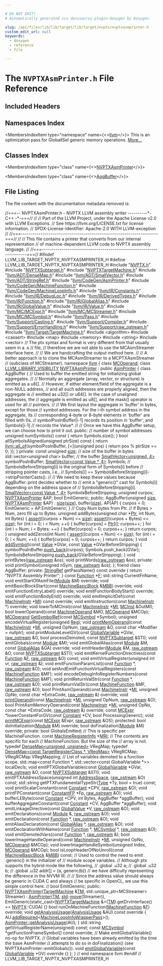 ```yaml
---

# DO NOT EDIT!
# Automatically generated via docusaurus-plugin-doxygen by Doxygen.

slug: /api/files/lib/lib/target/lib/target/nvptx/nvptxasmprinter-h
custom_edit_url: null
keywords:
  - doxygen
  - reference
  - file

---
```





# The `NVPTXAsmPrinter.h` File Reference

<DoxygenPage pluginConfig={pluginConfig}>



## Included Headers

<IncludesList>
<IncludesListItem
  filePath="NVPTX.h"
  permalink="/docs/api/files/lib/lib/target/lib/target/nvptx/nvptx-h"
  isLocal="true" />
<IncludesListItem
  filePath="NVPTXSubtarget.h"
  permalink="/docs/api/files/lib/lib/target/lib/target/nvptx/nvptxsubtarget-h"
  isLocal="true" />
<IncludesListItem
  filePath="NVPTXTargetMachine.h"
  permalink="/docs/api/files/lib/lib/target/lib/target/nvptx/nvptxtargetmachine-h"
  isLocal="true" />
<IncludesListItem
  filePath="llvm/ADT/DenseMap.h"
  permalink="/docs/api/files/include/include/llvm/include/llvm/adt/densemap-h"
  isLocal="true" />
<IncludesListItem
  filePath="llvm/ADT/SmallVector.h"
  permalink="/docs/api/files/include/include/llvm/include/llvm/adt/smallvector-h"
  isLocal="true" />
<IncludesListItem
  filePath="llvm/ADT/StringRef.h"
  permalink="/docs/api/files/include/include/llvm/include/llvm/adt/stringref-h"
  isLocal="true" />
<IncludesListItem
  filePath="llvm/CodeGen/AsmPrinter.h"
  permalink="/docs/api/files/include/include/llvm/include/llvm/codegen/asmprinter-h"
  isLocal="true" />
<IncludesListItem
  filePath="llvm/CodeGen/MachineFunction.h"
  permalink="/docs/api/files/include/include/llvm/include/llvm/codegen/machinefunction-h"
  isLocal="true" />
<IncludesListItem
  filePath="llvm/CodeGen/MachineLoopInfo.h"
  permalink="/docs/api/files/include/include/llvm/include/llvm/codegen/machineloopinfo-h"
  isLocal="true" />
<IncludesListItem
  filePath="llvm/IR/Constants.h"
  permalink="/docs/api/files/include/include/llvm/include/llvm/ir/constants-h"
  isLocal="true" />
<IncludesListItem
  filePath="llvm/IR/DebugLoc.h"
  permalink="/docs/api/files/include/include/llvm/include/llvm/ir/debugloc-h"
  isLocal="true" />
<IncludesListItem
  filePath="llvm/IR/DerivedTypes.h"
  permalink="/docs/api/files/include/include/llvm/include/llvm/ir/derivedtypes-h"
  isLocal="true" />
<IncludesListItem
  filePath="llvm/IR/Function.h"
  permalink="/docs/api/files/include/include/llvm/include/llvm/ir/function-h"
  isLocal="true" />
<IncludesListItem
  filePath="llvm/IR/GlobalAlias.h"
  permalink="/docs/api/files/include/include/llvm/include/llvm/ir/globalalias-h"
  isLocal="true" />
<IncludesListItem
  filePath="llvm/IR/GlobalValue.h"
  permalink="/docs/api/files/include/include/llvm/include/llvm/ir/globalvalue-h"
  isLocal="true" />
<IncludesListItem
  filePath="llvm/IR/Value.h"
  permalink="/docs/api/files/include/include/llvm/include/llvm/ir/value-h"
  isLocal="true" />
<IncludesListItem
  filePath="llvm/MC/MCExpr.h"
  permalink="/docs/api/files/include/include/llvm/include/llvm/mc/mcexpr-h"
  isLocal="true" />
<IncludesListItem
  filePath="llvm/MC/MCStreamer.h"
  permalink="/docs/api/files/include/include/llvm/include/llvm/mc/mcstreamer-h"
  isLocal="true" />
<IncludesListItem
  filePath="llvm/MC/MCSymbol.h"
  permalink="/docs/api/files/include/include/llvm/include/llvm/mc/mcsymbol-h"
  isLocal="true" />
<IncludesListItem
  filePath="llvm/Pass.h"
  permalink="/docs/api/files/include/include/llvm/pass-h"
  isLocal="true" />
<IncludesListItem
  filePath="llvm/Support/Casting.h"
  permalink="/docs/api/files/include/include/llvm/include/llvm/support/casting-h"
  isLocal="true" />
<IncludesListItem
  filePath="llvm/Support/Compiler.h"
  permalink="/docs/api/files/include/include/llvm/include/llvm/support/compiler-h"
  isLocal="true" />
<IncludesListItem
  filePath="llvm/Support/ErrorHandling.h"
  permalink="/docs/api/files/include/include/llvm/include/llvm/support/errorhandling-h"
  isLocal="true" />
<IncludesListItem
  filePath="llvm/Support/raw_ostream.h"
  permalink="/docs/api/files/include/include/llvm/include/llvm/support/raw-ostream-h"
  isLocal="true" />
<IncludesListItem
  filePath="llvm/Target/TargetMachine.h"
  permalink="/docs/api/files/include/include/llvm/include/llvm/target/targetmachine-h"
  isLocal="true" />
<IncludesListItem
  filePath="algorithm"
  permalink=""
  isLocal="false" />
<IncludesListItem
  filePath="cassert"
  permalink=""
  isLocal="false" />
<IncludesListItem
  filePath="map"
  permalink=""
  isLocal="false" />
<IncludesListItem
  filePath="memory"
  permalink=""
  isLocal="false" />
<IncludesListItem
  filePath="string"
  permalink=""
  isLocal="false" />
<IncludesListItem
  filePath="vector"
  permalink=""
  isLocal="false" />
</IncludesList>

## Namespaces Index

<MembersIndex>

<MembersIndexItem
  type="namespace"
  name={<><a href="/docs/api/namespaces/llvm">llvm</a></>}>
This is an optimization pass for GlobalISel generic memory operations. <a href="/docs/api/namespaces/llvm/#details">More...</a>
</MembersIndexItem>

</MembersIndex>

## Classes Index

<MembersIndex>

<MembersIndexItem
  type="class"
  name={<><a href="/docs/api/classes/llvm/nvptxasmprinter">NVPTXAsmPrinter</a></>}>
</MembersIndexItem>

<MembersIndexItem
  type="class"
  name={<><a href="/docs/api/classes/llvm/nvptxasmprinter/aggbuffer">AggBuffer</a></>}>
</MembersIndexItem>

</MembersIndex>


## File Listing

The file content with the documentation metadata removed is:

<ProgramListing>

<Link id="l00001" /><CodeLine lineNumber="1"><Highlight kind="comment">//===-- NVPTXAsmPrinter.h - NVPTX LLVM assembly writer ----------&#42;- C++ -&#42;-===//</Highlight><Highlight kind="normal"></Highlight></CodeLine>
<Link id="l00002" /><CodeLine lineNumber="2"><Highlight kind="normal"></Highlight><Highlight kind="comment">//</Highlight><Highlight kind="normal"></Highlight></CodeLine>
<Link id="l00003" /><CodeLine lineNumber="3"><Highlight kind="normal"></Highlight><Highlight kind="comment">// Part of the LLVM Project, under the Apache License v2.0 with LLVM Exceptions.</Highlight><Highlight kind="normal"></Highlight></CodeLine>
<Link id="l00004" /><CodeLine lineNumber="4"><Highlight kind="normal"></Highlight><Highlight kind="comment">// See https://llvm.org/LICENSE.txt for license information.</Highlight><Highlight kind="normal"></Highlight></CodeLine>
<Link id="l00005" /><CodeLine lineNumber="5"><Highlight kind="normal"></Highlight><Highlight kind="comment">// SPDX-License-Identifier: Apache-2.0 WITH LLVM-exception</Highlight><Highlight kind="normal"></Highlight></CodeLine>
<Link id="l00006" /><CodeLine lineNumber="6"><Highlight kind="normal"></Highlight><Highlight kind="comment">//</Highlight><Highlight kind="normal"></Highlight></CodeLine>
<Link id="l00007" /><CodeLine lineNumber="7"><Highlight kind="normal"></Highlight><Highlight kind="comment">//===----------------------------------------------------------------------===//</Highlight><Highlight kind="normal"></Highlight></CodeLine>
<Link id="l00008" /><CodeLine lineNumber="8"><Highlight kind="normal"></Highlight><Highlight kind="comment">//</Highlight><Highlight kind="normal"></Highlight></CodeLine>
<Link id="l00009" /><CodeLine lineNumber="9"><Highlight kind="normal"></Highlight><Highlight kind="comment">// This file contains a printer that converts from our internal representation</Highlight><Highlight kind="normal"></Highlight></CodeLine>
<Link id="l00010" /><CodeLine lineNumber="10"><Highlight kind="normal"></Highlight><Highlight kind="comment">// of machine-dependent LLVM code to NVPTX assembly language.</Highlight><Highlight kind="normal"></Highlight></CodeLine>
<Link id="l00011" /><CodeLine lineNumber="11"><Highlight kind="normal"></Highlight><Highlight kind="comment">//</Highlight><Highlight kind="normal"></Highlight></CodeLine>
<Link id="l00012" /><CodeLine lineNumber="12"><Highlight kind="normal"></Highlight><Highlight kind="comment">//===----------------------------------------------------------------------===//</Highlight><Highlight kind="normal"></Highlight></CodeLine>
<Link id="l00013" /><CodeLine lineNumber="13"><Highlight kind="normal"></Highlight></CodeLine>
<Link id="l00014" /><CodeLine lineNumber="14"><Highlight kind="normal"></Highlight><Highlight kind="preprocessor">#ifndef LLVM&#95;LIB&#95;TARGET&#95;NVPTX&#95;NVPTXASMPRINTER&#95;H</Highlight><Highlight kind="normal"></Highlight></CodeLine>
<Link id="l00015" /><CodeLine lineNumber="15"><Highlight kind="normal"></Highlight><Highlight kind="preprocessor">#define LLVM&#95;LIB&#95;TARGET&#95;NVPTX&#95;NVPTXASMPRINTER&#95;H</Highlight><Highlight kind="normal"></Highlight></CodeLine>
<Link id="l00016" /><CodeLine lineNumber="16"><Highlight kind="normal"></Highlight></CodeLine>
<Link id="l00017" /><CodeLine lineNumber="17"><Highlight kind="normal"></Highlight><Highlight kind="preprocessor">#include &quot;<a href="/docs/api/files/lib/lib/target/lib/target/nvptx/nvptx-h">NVPTX.h</a>&quot;</Highlight><Highlight kind="normal"></Highlight></CodeLine>
<Link id="l00018" /><CodeLine lineNumber="18"><Highlight kind="normal"></Highlight><Highlight kind="preprocessor">#include &quot;<a href="/docs/api/files/lib/lib/target/lib/target/nvptx/nvptxsubtarget-h">NVPTXSubtarget.h</a>&quot;</Highlight><Highlight kind="normal"></Highlight></CodeLine>
<Link id="l00019" /><CodeLine lineNumber="19"><Highlight kind="normal"></Highlight><Highlight kind="preprocessor">#include &quot;<a href="/docs/api/files/lib/lib/target/lib/target/nvptx/nvptxtargetmachine-h">NVPTXTargetMachine.h</a>&quot;</Highlight><Highlight kind="normal"></Highlight></CodeLine>
<Link id="l00020" /><CodeLine lineNumber="20"><Highlight kind="normal"></Highlight><Highlight kind="preprocessor">#include &quot;<a href="/docs/api/files/include/include/llvm/include/llvm/adt/densemap-h">llvm/ADT/DenseMap.h</a>&quot;</Highlight><Highlight kind="normal"></Highlight></CodeLine>
<Link id="l00021" /><CodeLine lineNumber="21"><Highlight kind="normal"></Highlight><Highlight kind="preprocessor">#include &quot;<a href="/docs/api/files/include/include/llvm/include/llvm/adt/smallvector-h">llvm/ADT/SmallVector.h</a>&quot;</Highlight><Highlight kind="normal"></Highlight></CodeLine>
<Link id="l00022" /><CodeLine lineNumber="22"><Highlight kind="normal"></Highlight><Highlight kind="preprocessor">#include &quot;<a href="/docs/api/files/include/include/llvm/include/llvm/adt/stringref-h">llvm/ADT/StringRef.h</a>&quot;</Highlight><Highlight kind="normal"></Highlight></CodeLine>
<Link id="l00023" /><CodeLine lineNumber="23"><Highlight kind="normal"></Highlight><Highlight kind="preprocessor">#include &quot;<a href="/docs/api/files/include/include/llvm/include/llvm/codegen/asmprinter-h">llvm/CodeGen/AsmPrinter.h</a>&quot;</Highlight><Highlight kind="normal"></Highlight></CodeLine>
<Link id="l00024" /><CodeLine lineNumber="24"><Highlight kind="normal"></Highlight><Highlight kind="preprocessor">#include &quot;<a href="/docs/api/files/include/include/llvm/include/llvm/codegen/machinefunction-h">llvm/CodeGen/MachineFunction.h</a>&quot;</Highlight><Highlight kind="normal"></Highlight></CodeLine>
<Link id="l00025" /><CodeLine lineNumber="25"><Highlight kind="normal"></Highlight><Highlight kind="preprocessor">#include &quot;<a href="/docs/api/files/include/include/llvm/include/llvm/codegen/machineloopinfo-h">llvm/CodeGen/MachineLoopInfo.h</a>&quot;</Highlight><Highlight kind="normal"></Highlight></CodeLine>
<Link id="l00026" /><CodeLine lineNumber="26"><Highlight kind="normal"></Highlight><Highlight kind="preprocessor">#include &quot;<a href="/docs/api/files/include/include/llvm/include/llvm/ir/constants-h">llvm/IR/Constants.h</a>&quot;</Highlight><Highlight kind="normal"></Highlight></CodeLine>
<Link id="l00027" /><CodeLine lineNumber="27"><Highlight kind="normal"></Highlight><Highlight kind="preprocessor">#include &quot;<a href="/docs/api/files/include/include/llvm/include/llvm/ir/debugloc-h">llvm/IR/DebugLoc.h</a>&quot;</Highlight><Highlight kind="normal"></Highlight></CodeLine>
<Link id="l00028" /><CodeLine lineNumber="28"><Highlight kind="normal"></Highlight><Highlight kind="preprocessor">#include &quot;<a href="/docs/api/files/include/include/llvm/include/llvm/ir/derivedtypes-h">llvm/IR/DerivedTypes.h</a>&quot;</Highlight><Highlight kind="normal"></Highlight></CodeLine>
<Link id="l00029" /><CodeLine lineNumber="29"><Highlight kind="normal"></Highlight><Highlight kind="preprocessor">#include &quot;<a href="/docs/api/files/include/include/llvm/include/llvm/ir/function-h">llvm/IR/Function.h</a>&quot;</Highlight><Highlight kind="normal"></Highlight></CodeLine>
<Link id="l00030" /><CodeLine lineNumber="30"><Highlight kind="normal"></Highlight><Highlight kind="preprocessor">#include &quot;<a href="/docs/api/files/include/include/llvm/include/llvm/ir/globalalias-h">llvm/IR/GlobalAlias.h</a>&quot;</Highlight><Highlight kind="normal"></Highlight></CodeLine>
<Link id="l00031" /><CodeLine lineNumber="31"><Highlight kind="normal"></Highlight><Highlight kind="preprocessor">#include &quot;<a href="/docs/api/files/include/include/llvm/include/llvm/ir/globalvalue-h">llvm/IR/GlobalValue.h</a>&quot;</Highlight><Highlight kind="normal"></Highlight></CodeLine>
<Link id="l00032" /><CodeLine lineNumber="32"><Highlight kind="normal"></Highlight><Highlight kind="preprocessor">#include &quot;<a href="/docs/api/files/include/include/llvm/include/llvm/ir/value-h">llvm/IR/Value.h</a>&quot;</Highlight><Highlight kind="normal"></Highlight></CodeLine>
<Link id="l00033" /><CodeLine lineNumber="33"><Highlight kind="normal"></Highlight><Highlight kind="preprocessor">#include &quot;<a href="/docs/api/files/include/include/llvm/include/llvm/mc/mcexpr-h">llvm/MC/MCExpr.h</a>&quot;</Highlight><Highlight kind="normal"></Highlight></CodeLine>
<Link id="l00034" /><CodeLine lineNumber="34"><Highlight kind="normal"></Highlight><Highlight kind="preprocessor">#include &quot;<a href="/docs/api/files/include/include/llvm/include/llvm/mc/mcstreamer-h">llvm/MC/MCStreamer.h</a>&quot;</Highlight><Highlight kind="normal"></Highlight></CodeLine>
<Link id="l00035" /><CodeLine lineNumber="35"><Highlight kind="normal"></Highlight><Highlight kind="preprocessor">#include &quot;<a href="/docs/api/files/include/include/llvm/include/llvm/mc/mcsymbol-h">llvm/MC/MCSymbol.h</a>&quot;</Highlight><Highlight kind="normal"></Highlight></CodeLine>
<Link id="l00036" /><CodeLine lineNumber="36"><Highlight kind="normal"></Highlight><Highlight kind="preprocessor">#include &quot;<a href="/docs/api/files/include/include/llvm/pass-h">llvm/Pass.h</a>&quot;</Highlight><Highlight kind="normal"></Highlight></CodeLine>
<Link id="l00037" /><CodeLine lineNumber="37"><Highlight kind="normal"></Highlight><Highlight kind="preprocessor">#include &quot;<a href="/docs/api/files/include/include/llvm/include/llvm/support/casting-h">llvm/Support/Casting.h</a>&quot;</Highlight><Highlight kind="normal"></Highlight></CodeLine>
<Link id="l00038" /><CodeLine lineNumber="38"><Highlight kind="normal"></Highlight><Highlight kind="preprocessor">#include &quot;<a href="/docs/api/files/include/include/llvm/include/llvm/support/compiler-h">llvm/Support/Compiler.h</a>&quot;</Highlight><Highlight kind="normal"></Highlight></CodeLine>
<Link id="l00039" /><CodeLine lineNumber="39"><Highlight kind="normal"></Highlight><Highlight kind="preprocessor">#include &quot;<a href="/docs/api/files/include/include/llvm/include/llvm/support/errorhandling-h">llvm/Support/ErrorHandling.h</a>&quot;</Highlight><Highlight kind="normal"></Highlight></CodeLine>
<Link id="l00040" /><CodeLine lineNumber="40"><Highlight kind="normal"></Highlight><Highlight kind="preprocessor">#include &quot;<a href="/docs/api/files/include/include/llvm/include/llvm/support/raw-ostream-h">llvm/Support/raw&#95;ostream.h</a>&quot;</Highlight><Highlight kind="normal"></Highlight></CodeLine>
<Link id="l00041" /><CodeLine lineNumber="41"><Highlight kind="normal"></Highlight><Highlight kind="preprocessor">#include &quot;<a href="/docs/api/files/include/include/llvm/include/llvm/target/targetmachine-h">llvm/Target/TargetMachine.h</a>&quot;</Highlight><Highlight kind="normal"></Highlight></CodeLine>
<Link id="l00042" /><CodeLine lineNumber="42"><Highlight kind="normal"></Highlight><Highlight kind="preprocessor">#include &lt;algorithm&gt;</Highlight><Highlight kind="normal"></Highlight></CodeLine>
<Link id="l00043" /><CodeLine lineNumber="43"><Highlight kind="normal"></Highlight><Highlight kind="preprocessor">#include &lt;cassert&gt;</Highlight><Highlight kind="normal"></Highlight></CodeLine>
<Link id="l00044" /><CodeLine lineNumber="44"><Highlight kind="normal"></Highlight><Highlight kind="preprocessor">#include &lt;map&gt;</Highlight><Highlight kind="normal"></Highlight></CodeLine>
<Link id="l00045" /><CodeLine lineNumber="45"><Highlight kind="normal"></Highlight><Highlight kind="preprocessor">#include &lt;memory&gt;</Highlight><Highlight kind="normal"></Highlight></CodeLine>
<Link id="l00046" /><CodeLine lineNumber="46"><Highlight kind="normal"></Highlight><Highlight kind="preprocessor">#include &lt;string&gt;</Highlight><Highlight kind="normal"></Highlight></CodeLine>
<Link id="l00047" /><CodeLine lineNumber="47"><Highlight kind="normal"></Highlight><Highlight kind="preprocessor">#include &lt;vector&gt;</Highlight><Highlight kind="normal"></Highlight></CodeLine>
<Link id="l00048" /><CodeLine lineNumber="48"><Highlight kind="normal"></Highlight></CodeLine>
<Link id="l00049" /><CodeLine lineNumber="49"><Highlight kind="normal"></Highlight><Highlight kind="comment">// The ptx syntax and format is very different from that usually seem in a .s</Highlight><Highlight kind="normal"></Highlight></CodeLine>
<Link id="l00050" /><CodeLine lineNumber="50"><Highlight kind="normal"></Highlight><Highlight kind="comment">// file,</Highlight><Highlight kind="normal"></Highlight></CodeLine>
<Link id="l00051" /><CodeLine lineNumber="51"><Highlight kind="normal"></Highlight><Highlight kind="comment">// therefore we are not able to use the MCAsmStreamer interface here.</Highlight><Highlight kind="normal"></Highlight></CodeLine>
<Link id="l00052" /><CodeLine lineNumber="52"><Highlight kind="normal"></Highlight><Highlight kind="comment">//</Highlight><Highlight kind="normal"></Highlight></CodeLine>
<Link id="l00053" /><CodeLine lineNumber="53"><Highlight kind="normal"></Highlight><Highlight kind="comment">// We are handcrafting the output method here.</Highlight><Highlight kind="normal"></Highlight></CodeLine>
<Link id="l00054" /><CodeLine lineNumber="54"><Highlight kind="normal"></Highlight><Highlight kind="comment">//</Highlight><Highlight kind="normal"></Highlight></CodeLine>
<Link id="l00055" /><CodeLine lineNumber="55"><Highlight kind="normal"></Highlight><Highlight kind="comment">// A better approach is to clone the MCAsmStreamer to a MCPTXAsmStreamer</Highlight><Highlight kind="normal"></Highlight></CodeLine>
<Link id="l00056" /><CodeLine lineNumber="56"><Highlight kind="normal"></Highlight><Highlight kind="comment">// (subclass of MCStreamer).</Highlight><Highlight kind="normal"></Highlight></CodeLine>
<Link id="l00057" /><CodeLine lineNumber="57"><Highlight kind="normal"></Highlight></CodeLine>
<Link id="l00058" /><CodeLine lineNumber="58"><Highlight kind="normal"></Highlight><Highlight kind="keyword">namespace </Highlight><Highlight kind="normal"><a href="/docs/api/namespaces/llvm">llvm</a> &#123;</Highlight></CodeLine>
<Link id="l00059" /><CodeLine lineNumber="59"><Highlight kind="normal"></Highlight></CodeLine>
<Link id="l00060" /><CodeLine lineNumber="60"><Highlight kind="normal"></Highlight><Highlight kind="keyword">class </Highlight><Highlight kind="normal"><a href="/docs/api/classes/llvm/mcoperand">MCOperand</a>;</Highlight></CodeLine>
<Link id="l00061" /><CodeLine lineNumber="61"><Highlight kind="normal"></Highlight></CodeLine>
<Link id="l00062" /><CodeLine lineNumber="62" lineLink="/docs/api/classes/llvm/nvptxasmprinter"><Highlight kind="normal"></Highlight><Highlight kind="keyword">class </Highlight><Highlight kind="normal"><a href="/docs/api/files/include/include/llvm/include/llvm/support/compiler-h/#a662e21bcce5c9c71b6cc511fa04f900f">LLVM&#95;LIBRARY&#95;VISIBILITY</a> <a href="/docs/api/classes/llvm/nvptxasmprinter/#acd0e988aea81e9633158d48be7262252">NVPTXAsmPrinter</a> : </Highlight><Highlight kind="keyword">public</Highlight><Highlight kind="normal"> <a href="/docs/api/classes/llvm/asmprinter/#afcfe4636c15aaef711e33ecc8638f9b4">AsmPrinter</a> &#123;</Highlight></CodeLine>
<Link id="l00063" /><CodeLine lineNumber="63"><Highlight kind="normal"></Highlight></CodeLine>
<Link id="l00064" /><CodeLine lineNumber="64"><Highlight kind="normal">  </Highlight><Highlight kind="keyword">class </Highlight><Highlight kind="normal">AggBuffer &#123;</Highlight></CodeLine>
<Link id="l00065" /><CodeLine lineNumber="65"><Highlight kind="normal">    </Highlight><Highlight kind="comment">// Used to buffer the emitted string for initializing global aggregates.</Highlight><Highlight kind="normal"></Highlight></CodeLine>
<Link id="l00066" /><CodeLine lineNumber="66"><Highlight kind="normal">    </Highlight><Highlight kind="comment">//</Highlight><Highlight kind="normal"></Highlight></CodeLine>
<Link id="l00067" /><CodeLine lineNumber="67"><Highlight kind="normal">    </Highlight><Highlight kind="comment">// Normally an aggregate (array, vector, or structure) is emitted as a u8&#91;&#93;.</Highlight><Highlight kind="normal"></Highlight></CodeLine>
<Link id="l00068" /><CodeLine lineNumber="68"><Highlight kind="normal">    </Highlight><Highlight kind="comment">// However, if either element/field of the aggregate is a non-NULL address,</Highlight><Highlight kind="normal"></Highlight></CodeLine>
<Link id="l00069" /><CodeLine lineNumber="69"><Highlight kind="normal">    </Highlight><Highlight kind="comment">// and all such addresses are properly aligned, then the aggregate is</Highlight><Highlight kind="normal"></Highlight></CodeLine>
<Link id="l00070" /><CodeLine lineNumber="70"><Highlight kind="normal">    </Highlight><Highlight kind="comment">// emitted as u32&#91;&#93; or u64&#91;&#93;. In the case of unaligned addresses, the</Highlight><Highlight kind="normal"></Highlight></CodeLine>
<Link id="l00071" /><CodeLine lineNumber="71"><Highlight kind="normal">    </Highlight><Highlight kind="comment">// aggregate is emitted as u8&#91;&#93;, and the mask() operator is used for all</Highlight><Highlight kind="normal"></Highlight></CodeLine>
<Link id="l00072" /><CodeLine lineNumber="72"><Highlight kind="normal">    </Highlight><Highlight kind="comment">// pointers.</Highlight><Highlight kind="normal"></Highlight></CodeLine>
<Link id="l00073" /><CodeLine lineNumber="73"><Highlight kind="normal">    </Highlight><Highlight kind="comment">//</Highlight><Highlight kind="normal"></Highlight></CodeLine>
<Link id="l00074" /><CodeLine lineNumber="74"><Highlight kind="normal">    </Highlight><Highlight kind="comment">// We first layout the aggregate in &#39;buffer&#39; in bytes, except for those</Highlight><Highlight kind="normal"></Highlight></CodeLine>
<Link id="l00075" /><CodeLine lineNumber="75"><Highlight kind="normal">    </Highlight><Highlight kind="comment">// symbol addresses. For the i-th symbol address in the aggregate, its</Highlight><Highlight kind="normal"></Highlight></CodeLine>
<Link id="l00076" /><CodeLine lineNumber="76"><Highlight kind="normal">    </Highlight><Highlight kind="comment">// corresponding 4-byte or 8-byte elements in &#39;buffer&#39; are filled with 0s.</Highlight><Highlight kind="normal"></Highlight></CodeLine>
<Link id="l00077" /><CodeLine lineNumber="77"><Highlight kind="normal">    </Highlight><Highlight kind="comment">// symbolPosInBuffer&#91;i-1&#93; records its position in &#39;buffer&#39;, and Symbols&#91;i-1&#93;</Highlight><Highlight kind="normal"></Highlight></CodeLine>
<Link id="l00078" /><CodeLine lineNumber="78"><Highlight kind="normal">    </Highlight><Highlight kind="comment">// records the Value&#42;.</Highlight><Highlight kind="normal"></Highlight></CodeLine>
<Link id="l00079" /><CodeLine lineNumber="79"><Highlight kind="normal">    </Highlight><Highlight kind="comment">//</Highlight><Highlight kind="normal"></Highlight></CodeLine>
<Link id="l00080" /><CodeLine lineNumber="80"><Highlight kind="normal">    </Highlight><Highlight kind="comment">// Once we have this AggBuffer setup, we can choose how to print it out.</Highlight><Highlight kind="normal"></Highlight></CodeLine>
<Link id="l00081" /><CodeLine lineNumber="81"><Highlight kind="normal">  </Highlight><Highlight kind="keyword">public</Highlight><Highlight kind="normal">:</Highlight></CodeLine>
<Link id="l00082" /><CodeLine lineNumber="82"><Highlight kind="normal">    </Highlight><Highlight kind="comment">// number of symbol addresses</Highlight><Highlight kind="normal"></Highlight></CodeLine>
<Link id="l00083" /><CodeLine lineNumber="83"><Highlight kind="normal">    </Highlight><Highlight kind="keywordtype">unsigned</Highlight><Highlight kind="normal"> numSymbols()</Highlight><Highlight kind="keyword"> const </Highlight><Highlight kind="normal">&#123; </Highlight><Highlight kind="keywordflow">return</Highlight><Highlight kind="normal"> Symbols.size(); &#125;</Highlight></CodeLine>
<Link id="l00084" /><CodeLine lineNumber="84"><Highlight kind="normal"></Highlight></CodeLine>
<Link id="l00085" /><CodeLine lineNumber="85"><Highlight kind="normal">    </Highlight><Highlight kind="keywordtype">bool</Highlight><Highlight kind="normal"> allSymbolsAligned(</Highlight><Highlight kind="keywordtype">unsigned</Highlight><Highlight kind="normal"> ptrSize)</Highlight><Highlight kind="keyword"> const </Highlight><Highlight kind="normal">&#123;</Highlight></CodeLine>
<Link id="l00086" /><CodeLine lineNumber="86"><Highlight kind="normal">      </Highlight><Highlight kind="keywordflow">return</Highlight><Highlight kind="normal"> <a href="/docs/api/namespaces/llvm/#a0d10fe510ced2849a8074fe81e5d04ce">llvm::all&#95;of</a>(symbolPosInBuffer,</Highlight></CodeLine>
<Link id="l00087" /><CodeLine lineNumber="87"><Highlight kind="normal">                          &#91;=&#93;(</Highlight><Highlight kind="keywordtype">unsigned</Highlight><Highlight kind="normal"> pos) &#123; </Highlight><Highlight kind="keywordflow">return</Highlight><Highlight kind="normal"> pos % ptrSize == 0; &#125;);</Highlight></CodeLine>
<Link id="l00088" /><CodeLine lineNumber="88"><Highlight kind="normal">    &#125;</Highlight></CodeLine>
<Link id="l00089" /><CodeLine lineNumber="89"><Highlight kind="normal"></Highlight></CodeLine>
<Link id="l00090" /><CodeLine lineNumber="90"><Highlight kind="normal">  </Highlight><Highlight kind="keyword">private</Highlight><Highlight kind="normal">:</Highlight></CodeLine>
<Link id="l00091" /><CodeLine lineNumber="91"><Highlight kind="normal">    </Highlight><Highlight kind="keyword">const</Highlight><Highlight kind="normal"> </Highlight><Highlight kind="keywordtype">unsigned</Highlight><Highlight kind="normal"> <a href="/docs/api/namespaces/llvm/#a10f3d955592ae2bc745f57e5b48ae115">size</a>;   </Highlight><Highlight kind="comment">// size of the buffer in bytes</Highlight><Highlight kind="normal"></Highlight></CodeLine>
<Link id="l00092" /><CodeLine lineNumber="92"><Highlight kind="normal">    std::vector&lt;unsigned char&gt; buffer; </Highlight><Highlight kind="comment">// the buffer</Highlight><Highlight kind="normal"></Highlight></CodeLine>
<Link id="l00093" /><CodeLine lineNumber="93"><Highlight kind="normal">    <a href="/docs/api/classes/llvm/smallvector">SmallVector&lt;unsigned, 4&gt;</a> symbolPosInBuffer;</Highlight></CodeLine>
<Link id="l00094" /><CodeLine lineNumber="94"><Highlight kind="normal">    <a href="/docs/api/classes/llvm/smallvector">SmallVector&lt;const Value &#42;, 4&gt;</a> Symbols;</Highlight></CodeLine>
<Link id="l00095" /><CodeLine lineNumber="95"><Highlight kind="normal">    </Highlight><Highlight kind="comment">// SymbolsBeforeStripping&#91;i&#93; is the original form of Symbols&#91;i&#93; before</Highlight><Highlight kind="normal"></Highlight></CodeLine>
<Link id="l00096" /><CodeLine lineNumber="96"><Highlight kind="normal">    </Highlight><Highlight kind="comment">// stripping pointer casts, i.e.,</Highlight><Highlight kind="normal"></Highlight></CodeLine>
<Link id="l00097" /><CodeLine lineNumber="97"><Highlight kind="normal">    </Highlight><Highlight kind="comment">// Symbols&#91;i&#93; == SymbolsBeforeStripping&#91;i&#93;-&gt;stripPointerCasts().</Highlight><Highlight kind="normal"></Highlight></CodeLine>
<Link id="l00098" /><CodeLine lineNumber="98"><Highlight kind="normal">    </Highlight><Highlight kind="comment">//</Highlight><Highlight kind="normal"></Highlight></CodeLine>
<Link id="l00099" /><CodeLine lineNumber="99"><Highlight kind="normal">    </Highlight><Highlight kind="comment">// We need to keep these values because AggBuffer::print decides whether to</Highlight><Highlight kind="normal"></Highlight></CodeLine>
<Link id="l00100" /><CodeLine lineNumber="100"><Highlight kind="normal">    </Highlight><Highlight kind="comment">// emit a &quot;generic()&quot; cast for Symbols&#91;i&#93; depending on the address space of</Highlight><Highlight kind="normal"></Highlight></CodeLine>
<Link id="l00101" /><CodeLine lineNumber="101"><Highlight kind="normal">    </Highlight><Highlight kind="comment">// SymbolsBeforeStripping&#91;i&#93;.</Highlight><Highlight kind="normal"></Highlight></CodeLine>
<Link id="l00102" /><CodeLine lineNumber="102"><Highlight kind="normal">    <a href="/docs/api/classes/llvm/smallvector">SmallVector&lt;const Value &#42;, 4&gt;</a> SymbolsBeforeStripping;</Highlight></CodeLine>
<Link id="l00103" /><CodeLine lineNumber="103"><Highlight kind="normal">    </Highlight><Highlight kind="keywordtype">unsigned</Highlight><Highlight kind="normal"> curpos;</Highlight></CodeLine>
<Link id="l00104" /><CodeLine lineNumber="104"><Highlight kind="normal">    <a href="/docs/api/classes/llvm/nvptxasmprinter/#acd0e988aea81e9633158d48be7262252">NVPTXAsmPrinter</a> &amp;AP;</Highlight></CodeLine>
<Link id="l00105" /><CodeLine lineNumber="105"><Highlight kind="normal">    </Highlight><Highlight kind="keywordtype">bool</Highlight><Highlight kind="normal"> EmitGeneric;</Highlight></CodeLine>
<Link id="l00106" /><CodeLine lineNumber="106"><Highlight kind="normal"></Highlight></CodeLine>
<Link id="l00107" /><CodeLine lineNumber="107"><Highlight kind="normal">  </Highlight><Highlight kind="keyword">public</Highlight><Highlight kind="normal">:</Highlight></CodeLine>
<Link id="l00108" /><CodeLine lineNumber="108"><Highlight kind="normal">    AggBuffer(</Highlight><Highlight kind="keywordtype">unsigned</Highlight><Highlight kind="normal"> <a href="/docs/api/namespaces/llvm/#a10f3d955592ae2bc745f57e5b48ae115">size</a>, <a href="/docs/api/classes/llvm/nvptxasmprinter/#acd0e988aea81e9633158d48be7262252">NVPTXAsmPrinter</a> &amp;AP)</Highlight></CodeLine>
<Link id="l00109" /><CodeLine lineNumber="109"><Highlight kind="normal">        : <a href="/docs/api/files/lib/lib/target/lib/target/nvptx/nvvmreflect-cpp/#ac934769d93af95250952646a3829df4c">size</a>(<a href="/docs/api/namespaces/llvm/#a10f3d955592ae2bc745f57e5b48ae115">size</a>), buffer(<a href="/docs/api/namespaces/llvm/#a10f3d955592ae2bc745f57e5b48ae115">size</a>), AP(AP) &#123;</Highlight></CodeLine>
<Link id="l00110" /><CodeLine lineNumber="110"><Highlight kind="normal">      curpos = 0;</Highlight></CodeLine>
<Link id="l00111" /><CodeLine lineNumber="111"><Highlight kind="normal">      EmitGeneric = AP.EmitGeneric;</Highlight></CodeLine>
<Link id="l00112" /><CodeLine lineNumber="112"><Highlight kind="normal">    &#125;</Highlight></CodeLine>
<Link id="l00113" /><CodeLine lineNumber="113"><Highlight kind="normal"></Highlight></CodeLine>
<Link id="l00114" /><CodeLine lineNumber="114"><Highlight kind="normal">    </Highlight><Highlight kind="comment">// Copy Num bytes from Ptr.</Highlight><Highlight kind="normal"></Highlight></CodeLine>
<Link id="l00115" /><CodeLine lineNumber="115"><Highlight kind="normal">    </Highlight><Highlight kind="comment">// if Bytes &gt; Num, zero fill up to Bytes.</Highlight><Highlight kind="normal"></Highlight></CodeLine>
<Link id="l00116" /><CodeLine lineNumber="116"><Highlight kind="normal">    </Highlight><Highlight kind="keywordtype">unsigned</Highlight><Highlight kind="normal"> addBytes(</Highlight><Highlight kind="keywordtype">unsigned</Highlight><Highlight kind="normal"> </Highlight><Highlight kind="keywordtype">char</Highlight><Highlight kind="normal"> &#42;<a href="/docs/api/files/lib/lib/analysis/targetlibraryinfo-cpp/#aca185e6d0e9f423dbb24440206454872a11dbf501abf829b3ab7049c2d3a8a053">Ptr</a>, </Highlight><Highlight kind="keywordtype">int</Highlight><Highlight kind="normal"> Num, </Highlight><Highlight kind="keywordtype">int</Highlight><Highlight kind="normal"> Bytes) &#123;</Highlight></CodeLine>
<Link id="l00117" /><CodeLine lineNumber="117"><Highlight kind="normal">      <a href="/docs/api/files/lib/lib/target/lib/target/amdgpu/silowercontrolflow-cpp/#a4868c5d81c5ccc98c47aeab6244346a0">assert</a>((curpos + Num) &lt;= <a href="/docs/api/namespaces/llvm/#a10f3d955592ae2bc745f57e5b48ae115">size</a>);</Highlight></CodeLine>
<Link id="l00118" /><CodeLine lineNumber="118"><Highlight kind="normal">      <a href="/docs/api/files/lib/lib/target/lib/target/amdgpu/silowercontrolflow-cpp/#a4868c5d81c5ccc98c47aeab6244346a0">assert</a>((curpos + Bytes) &lt;= <a href="/docs/api/namespaces/llvm/#a10f3d955592ae2bc745f57e5b48ae115">size</a>);</Highlight></CodeLine>
<Link id="l00119" /><CodeLine lineNumber="119"><Highlight kind="normal">      </Highlight><Highlight kind="keywordflow">for</Highlight><Highlight kind="normal"> (</Highlight><Highlight kind="keywordtype">int</Highlight><Highlight kind="normal"> i = 0; i &lt; Num; ++i) &#123;</Highlight></CodeLine>
<Link id="l00120" /><CodeLine lineNumber="120"><Highlight kind="normal">        buffer&#91;curpos&#93; = <a href="/docs/api/files/lib/lib/analysis/targetlibraryinfo-cpp/#aca185e6d0e9f423dbb24440206454872a11dbf501abf829b3ab7049c2d3a8a053">Ptr</a>&#91;i&#93;;</Highlight></CodeLine>
<Link id="l00121" /><CodeLine lineNumber="121"><Highlight kind="normal">        curpos++;</Highlight></CodeLine>
<Link id="l00122" /><CodeLine lineNumber="122"><Highlight kind="normal">      &#125;</Highlight></CodeLine>
<Link id="l00123" /><CodeLine lineNumber="123"><Highlight kind="normal">      </Highlight><Highlight kind="keywordflow">for</Highlight><Highlight kind="normal"> (</Highlight><Highlight kind="keywordtype">int</Highlight><Highlight kind="normal"> i = Num; i &lt; Bytes; ++i) &#123;</Highlight></CodeLine>
<Link id="l00124" /><CodeLine lineNumber="124"><Highlight kind="normal">        buffer&#91;curpos&#93; = 0;</Highlight></CodeLine>
<Link id="l00125" /><CodeLine lineNumber="125"><Highlight kind="normal">        curpos++;</Highlight></CodeLine>
<Link id="l00126" /><CodeLine lineNumber="126"><Highlight kind="normal">      &#125;</Highlight></CodeLine>
<Link id="l00127" /><CodeLine lineNumber="127"><Highlight kind="normal">      </Highlight><Highlight kind="keywordflow">return</Highlight><Highlight kind="normal"> curpos;</Highlight></CodeLine>
<Link id="l00128" /><CodeLine lineNumber="128"><Highlight kind="normal">    &#125;</Highlight></CodeLine>
<Link id="l00129" /><CodeLine lineNumber="129"><Highlight kind="normal"></Highlight></CodeLine>
<Link id="l00130" /><CodeLine lineNumber="130"><Highlight kind="normal">    </Highlight><Highlight kind="keywordtype">unsigned</Highlight><Highlight kind="normal"> addZeros(</Highlight><Highlight kind="keywordtype">int</Highlight><Highlight kind="normal"> Num) &#123;</Highlight></CodeLine>
<Link id="l00131" /><CodeLine lineNumber="131"><Highlight kind="normal">      <a href="/docs/api/files/lib/lib/target/lib/target/amdgpu/silowercontrolflow-cpp/#a4868c5d81c5ccc98c47aeab6244346a0">assert</a>((curpos + Num) &lt;= <a href="/docs/api/namespaces/llvm/#a10f3d955592ae2bc745f57e5b48ae115">size</a>);</Highlight></CodeLine>
<Link id="l00132" /><CodeLine lineNumber="132"><Highlight kind="normal">      </Highlight><Highlight kind="keywordflow">for</Highlight><Highlight kind="normal"> (</Highlight><Highlight kind="keywordtype">int</Highlight><Highlight kind="normal"> i = 0; i &lt; Num; ++i) &#123;</Highlight></CodeLine>
<Link id="l00133" /><CodeLine lineNumber="133"><Highlight kind="normal">        buffer&#91;curpos&#93; = 0;</Highlight></CodeLine>
<Link id="l00134" /><CodeLine lineNumber="134"><Highlight kind="normal">        curpos++;</Highlight></CodeLine>
<Link id="l00135" /><CodeLine lineNumber="135"><Highlight kind="normal">      &#125;</Highlight></CodeLine>
<Link id="l00136" /><CodeLine lineNumber="136"><Highlight kind="normal">      </Highlight><Highlight kind="keywordflow">return</Highlight><Highlight kind="normal"> curpos;</Highlight></CodeLine>
<Link id="l00137" /><CodeLine lineNumber="137"><Highlight kind="normal">    &#125;</Highlight></CodeLine>
<Link id="l00138" /><CodeLine lineNumber="138"><Highlight kind="normal"></Highlight></CodeLine>
<Link id="l00139" /><CodeLine lineNumber="139"><Highlight kind="normal">    </Highlight><Highlight kind="keywordtype">void</Highlight><Highlight kind="normal"> <a href="/docs/api/files/lib/lib/objcopy/lib/objcopy/elf/elfobjcopy-cpp/#a485a790f83f65357b91f1e369bc194da">addSymbol</a>(</Highlight><Highlight kind="keyword">const</Highlight><Highlight kind="normal"> <a href="/docs/api/classes/llvm/value">Value</a> &#42;GVar, </Highlight><Highlight kind="keyword">const</Highlight><Highlight kind="normal"> <a href="/docs/api/classes/llvm/value">Value</a> &#42;GVarBeforeStripping) &#123;</Highlight></CodeLine>
<Link id="l00140" /><CodeLine lineNumber="140"><Highlight kind="normal">      symbolPosInBuffer.<a href="/docs/api/classes/llvm/smallvectortemplatebase/#af42bfbc067df27c19ee2fc859df58799">push&#95;back</a>(curpos);</Highlight></CodeLine>
<Link id="l00141" /><CodeLine lineNumber="141"><Highlight kind="normal">      Symbols.push&#95;back(GVar);</Highlight></CodeLine>
<Link id="l00142" /><CodeLine lineNumber="142"><Highlight kind="normal">      SymbolsBeforeStripping.<a href="/docs/api/classes/llvm/smallvectortemplatebase/#af42bfbc067df27c19ee2fc859df58799">push&#95;back</a>(GVarBeforeStripping);</Highlight></CodeLine>
<Link id="l00143" /><CodeLine lineNumber="143"><Highlight kind="normal">    &#125;</Highlight></CodeLine>
<Link id="l00144" /><CodeLine lineNumber="144"><Highlight kind="normal"></Highlight></CodeLine>
<Link id="l00145" /><CodeLine lineNumber="145"><Highlight kind="normal">    </Highlight><Highlight kind="keywordtype">void</Highlight><Highlight kind="normal"> printBytes(<a href="/docs/api/classes/llvm/raw-ostream">raw&#95;ostream</a> &amp;os);</Highlight></CodeLine>
<Link id="l00146" /><CodeLine lineNumber="146"><Highlight kind="normal">    </Highlight><Highlight kind="keywordtype">void</Highlight><Highlight kind="normal"> printWords(<a href="/docs/api/classes/llvm/raw-ostream">raw&#95;ostream</a> &amp;os);</Highlight></CodeLine>
<Link id="l00147" /><CodeLine lineNumber="147"><Highlight kind="normal"></Highlight></CodeLine>
<Link id="l00148" /><CodeLine lineNumber="148"><Highlight kind="normal">  </Highlight><Highlight kind="keyword">private</Highlight><Highlight kind="normal">:</Highlight></CodeLine>
<Link id="l00149" /><CodeLine lineNumber="149"><Highlight kind="normal">    </Highlight><Highlight kind="keywordtype">void</Highlight><Highlight kind="normal"> printSymbol(</Highlight><Highlight kind="keywordtype">unsigned</Highlight><Highlight kind="normal"> nSym, <a href="/docs/api/classes/llvm/raw-ostream">raw&#95;ostream</a> &amp;os);</Highlight></CodeLine>
<Link id="l00150" /><CodeLine lineNumber="150"><Highlight kind="normal">  &#125;;</Highlight></CodeLine>
<Link id="l00151" /><CodeLine lineNumber="151"><Highlight kind="normal"></Highlight></CodeLine>
<Link id="l00152" /><CodeLine lineNumber="152" lineLink="/docs/api/classes/llvm/nvptxasmprinter/#a9d2e3244059b3d53881826f800d1771a"><Highlight kind="normal">  </Highlight><Highlight kind="keyword">friend</Highlight><Highlight kind="normal"> </Highlight><Highlight kind="keyword">class </Highlight><Highlight kind="normal">AggBuffer;</Highlight></CodeLine>
<Link id="l00153" /><CodeLine lineNumber="153"><Highlight kind="normal"></Highlight></CodeLine>
<Link id="l00154" /><CodeLine lineNumber="154"><Highlight kind="normal"></Highlight><Highlight kind="keyword">private</Highlight><Highlight kind="normal">:</Highlight></CodeLine>
<Link id="l00155" /><CodeLine lineNumber="155"><Highlight kind="normal">  <a href="/docs/api/classes/llvm/stringref">StringRef</a> getPassName()</Highlight><Highlight kind="keyword"> const override </Highlight><Highlight kind="normal">&#123; </Highlight><Highlight kind="keywordflow">return</Highlight><Highlight kind="normal"> </Highlight><Highlight kind="stringliteral">&quot;NVPTX Assembly Printer&quot;</Highlight><Highlight kind="normal">; &#125;</Highlight></CodeLine>
<Link id="l00156" /><CodeLine lineNumber="156"><Highlight kind="normal"></Highlight></CodeLine>
<Link id="l00157" /><CodeLine lineNumber="157"><Highlight kind="normal">  </Highlight><Highlight kind="keyword">const</Highlight><Highlight kind="normal"> <a href="/docs/api/classes/llvm/function">Function</a> &#42;<a href="/docs/api/files/lib/lib/support/md5-cpp/#a96d73bbd7af15cb1fc38c3f4a3bd82e9">F</a>;</Highlight></CodeLine>
<Link id="l00158" /><CodeLine lineNumber="158"><Highlight kind="normal">  std::string CurrentFnName;</Highlight></CodeLine>
<Link id="l00159" /><CodeLine lineNumber="159"><Highlight kind="normal"></Highlight></CodeLine>
<Link id="l00160" /><CodeLine lineNumber="160"><Highlight kind="normal">  </Highlight><Highlight kind="keywordtype">void</Highlight><Highlight kind="normal"> emitStartOfAsmFile(<a href="/docs/api/classes/llvm/module">Module</a> &amp;M) </Highlight><Highlight kind="keyword">override</Highlight><Highlight kind="normal">;</Highlight></CodeLine>
<Link id="l00161" /><CodeLine lineNumber="161"><Highlight kind="normal">  </Highlight><Highlight kind="keywordtype">void</Highlight><Highlight kind="normal"> emitBasicBlockStart(</Highlight><Highlight kind="keyword">const</Highlight><Highlight kind="normal"> <a href="/docs/api/classes/llvm/machinebasicblock">MachineBasicBlock</a> &amp;<a href="/docs/api/files/lib/lib/target/lib/target/arm/armslshardening-cpp/#a5958512eae2979bd2eb383977996a600">MBB</a>) </Highlight><Highlight kind="keyword">override</Highlight><Highlight kind="normal">;</Highlight></CodeLine>
<Link id="l00162" /><CodeLine lineNumber="162"><Highlight kind="normal">  </Highlight><Highlight kind="keywordtype">void</Highlight><Highlight kind="normal"> emitFunctionEntryLabel() </Highlight><Highlight kind="keyword">override</Highlight><Highlight kind="normal">;</Highlight></CodeLine>
<Link id="l00163" /><CodeLine lineNumber="163"><Highlight kind="normal">  </Highlight><Highlight kind="keywordtype">void</Highlight><Highlight kind="normal"> emitFunctionBodyStart() </Highlight><Highlight kind="keyword">override</Highlight><Highlight kind="normal">;</Highlight></CodeLine>
<Link id="l00164" /><CodeLine lineNumber="164"><Highlight kind="normal">  </Highlight><Highlight kind="keywordtype">void</Highlight><Highlight kind="normal"> emitFunctionBodyEnd() </Highlight><Highlight kind="keyword">override</Highlight><Highlight kind="normal">;</Highlight></CodeLine>
<Link id="l00165" /><CodeLine lineNumber="165"><Highlight kind="normal">  </Highlight><Highlight kind="keywordtype">void</Highlight><Highlight kind="normal"> emitImplicitDef(</Highlight><Highlight kind="keyword">const</Highlight><Highlight kind="normal"> <a href="/docs/api/classes/llvm/machineinstr">MachineInstr</a> &#42;<a href="/docs/api/files/lib/lib/codegen/lib/codegen/globalisel/irtranslator-cpp/#abe44dfdea65b4f7e11e0a608ab708b76">MI</a>) </Highlight><Highlight kind="keyword">const override</Highlight><Highlight kind="normal">;</Highlight></CodeLine>
<Link id="l00166" /><CodeLine lineNumber="166"><Highlight kind="normal"></Highlight></CodeLine>
<Link id="l00167" /><CodeLine lineNumber="167"><Highlight kind="normal">  </Highlight><Highlight kind="keywordtype">void</Highlight><Highlight kind="normal"> emitInstruction(</Highlight><Highlight kind="keyword">const</Highlight><Highlight kind="normal"> <a href="/docs/api/classes/llvm/machineinstr">MachineInstr</a> &#42;) </Highlight><Highlight kind="keyword">override</Highlight><Highlight kind="normal">;</Highlight></CodeLine>
<Link id="l00168" /><CodeLine lineNumber="168"><Highlight kind="normal">  </Highlight><Highlight kind="keywordtype">void</Highlight><Highlight kind="normal"> lowerToMCInst(</Highlight><Highlight kind="keyword">const</Highlight><Highlight kind="normal"> <a href="/docs/api/classes/llvm/machineinstr">MachineInstr</a> &#42;<a href="/docs/api/files/lib/lib/codegen/lib/codegen/globalisel/irtranslator-cpp/#abe44dfdea65b4f7e11e0a608ab708b76">MI</a>, <a href="/docs/api/classes/llvm/mcinst">MCInst</a> &amp;OutMI);</Highlight></CodeLine>
<Link id="l00169" /><CodeLine lineNumber="169"><Highlight kind="normal">  </Highlight><Highlight kind="keywordtype">bool</Highlight><Highlight kind="normal"> lowerOperand(</Highlight><Highlight kind="keyword">const</Highlight><Highlight kind="normal"> <a href="/docs/api/classes/llvm/machineoperand">MachineOperand</a> &amp;MO, <a href="/docs/api/classes/llvm/mcoperand">MCOperand</a> &amp;MCOp);</Highlight></CodeLine>
<Link id="l00170" /><CodeLine lineNumber="170"><Highlight kind="normal">  <a href="/docs/api/classes/llvm/mcoperand">MCOperand</a> <a href="/docs/api/files/lib/lib/target/lib/target/hexagon/hexagonmcinstlower-cpp/#a5d48c2fbd54413cd08a7ada69f05e7f2">GetSymbolRef</a>(</Highlight><Highlight kind="keyword">const</Highlight><Highlight kind="normal"> <a href="/docs/api/classes/llvm/mcsymbol">MCSymbol</a> &#42;Symbol);</Highlight></CodeLine>
<Link id="l00171" /><CodeLine lineNumber="171"><Highlight kind="normal">  </Highlight><Highlight kind="keywordtype">unsigned</Highlight><Highlight kind="normal"> encodeVirtualRegister(</Highlight><Highlight kind="keywordtype">unsigned</Highlight><Highlight kind="normal"> <a href="/docs/api/files/lib/lib/codegen/machinesink-cpp/#a359e1ff26f6d466d927a61aae45b05c3">Reg</a>);</Highlight></CodeLine>
<Link id="l00172" /><CodeLine lineNumber="172"><Highlight kind="normal"></Highlight></CodeLine>
<Link id="l00173" /><CodeLine lineNumber="173"><Highlight kind="normal">  </Highlight><Highlight kind="keywordtype">void</Highlight><Highlight kind="normal"> <a href="/docs/api/files/lib/lib/codegen/lib/codegen/selectiondag/selectiondagdumper-cpp/#ace21909c26dd090286cc93b20b5a3cc4">printMemOperand</a>(</Highlight><Highlight kind="keyword">const</Highlight><Highlight kind="normal"> <a href="/docs/api/classes/llvm/machineinstr">MachineInstr</a> &#42;<a href="/docs/api/files/lib/lib/codegen/lib/codegen/globalisel/irtranslator-cpp/#abe44dfdea65b4f7e11e0a608ab708b76">MI</a>, </Highlight><Highlight kind="keywordtype">unsigned</Highlight><Highlight kind="normal"> OpNum, <a href="/docs/api/classes/llvm/raw-ostream">raw&#95;ostream</a> &amp;O,</Highlight></CodeLine>
<Link id="l00174" /><CodeLine lineNumber="174"><Highlight kind="normal">                       </Highlight><Highlight kind="keyword">const</Highlight><Highlight kind="normal"> </Highlight><Highlight kind="keywordtype">char</Highlight><Highlight kind="normal"> &#42;Modifier = </Highlight><Highlight kind="keyword">nullptr</Highlight><Highlight kind="normal">);</Highlight></CodeLine>
<Link id="l00175" /><CodeLine lineNumber="175"><Highlight kind="normal">  </Highlight><Highlight kind="keywordtype">void</Highlight><Highlight kind="normal"> printModuleLevelGV(</Highlight><Highlight kind="keyword">const</Highlight><Highlight kind="normal"> <a href="/docs/api/classes/llvm/globalvariable">GlobalVariable</a> &#42;GVar, <a href="/docs/api/classes/llvm/raw-ostream">raw&#95;ostream</a> &amp;O,</Highlight></CodeLine>
<Link id="l00176" /><CodeLine lineNumber="176"><Highlight kind="normal">                          </Highlight><Highlight kind="keywordtype">bool</Highlight><Highlight kind="normal"> processDemoted, </Highlight><Highlight kind="keyword">const</Highlight><Highlight kind="normal"> <a href="/docs/api/classes/llvm/nvptxsubtarget">NVPTXSubtarget</a> &amp;STI);</Highlight></CodeLine>
<Link id="l00177" /><CodeLine lineNumber="177"><Highlight kind="normal">  </Highlight><Highlight kind="keywordtype">void</Highlight><Highlight kind="normal"> emitGlobals(</Highlight><Highlight kind="keyword">const</Highlight><Highlight kind="normal"> <a href="/docs/api/classes/llvm/module">Module</a> &amp;M);</Highlight></CodeLine>
<Link id="l00178" /><CodeLine lineNumber="178"><Highlight kind="normal">  </Highlight><Highlight kind="keywordtype">void</Highlight><Highlight kind="normal"> emitGlobalAlias(</Highlight><Highlight kind="keyword">const</Highlight><Highlight kind="normal"> <a href="/docs/api/classes/llvm/module">Module</a> &amp;M, </Highlight><Highlight kind="keyword">const</Highlight><Highlight kind="normal"> <a href="/docs/api/classes/llvm/globalalias">GlobalAlias</a> &amp;GA) </Highlight><Highlight kind="keyword">override</Highlight><Highlight kind="normal">;</Highlight></CodeLine>
<Link id="l00179" /><CodeLine lineNumber="179"><Highlight kind="normal">  </Highlight><Highlight kind="keywordtype">void</Highlight><Highlight kind="normal"> emitHeader(<a href="/docs/api/classes/llvm/module">Module</a> &amp;M, <a href="/docs/api/classes/llvm/raw-ostream">raw&#95;ostream</a> &amp;O, </Highlight><Highlight kind="keyword">const</Highlight><Highlight kind="normal"> <a href="/docs/api/classes/llvm/nvptxsubtarget">NVPTXSubtarget</a> &amp;STI);</Highlight></CodeLine>
<Link id="l00180" /><CodeLine lineNumber="180"><Highlight kind="normal">  </Highlight><Highlight kind="keywordtype">void</Highlight><Highlight kind="normal"> emitKernelFunctionDirectives(</Highlight><Highlight kind="keyword">const</Highlight><Highlight kind="normal"> <a href="/docs/api/classes/llvm/function">Function</a> &amp;<a href="/docs/api/files/lib/lib/support/md5-cpp/#a96d73bbd7af15cb1fc38c3f4a3bd82e9">F</a>, <a href="/docs/api/classes/llvm/raw-ostream">raw&#95;ostream</a> &amp;O) </Highlight><Highlight kind="keyword">const</Highlight><Highlight kind="normal">;</Highlight></CodeLine>
<Link id="l00181" /><CodeLine lineNumber="181"><Highlight kind="normal">  </Highlight><Highlight kind="keywordtype">void</Highlight><Highlight kind="normal"> emitVirtualRegister(</Highlight><Highlight kind="keywordtype">unsigned</Highlight><Highlight kind="normal"> </Highlight><Highlight kind="keywordtype">int</Highlight><Highlight kind="normal"> vr, <a href="/docs/api/classes/llvm/raw-ostream">raw&#95;ostream</a> &amp;);</Highlight></CodeLine>
<Link id="l00182" /><CodeLine lineNumber="182"><Highlight kind="normal">  </Highlight><Highlight kind="keywordtype">void</Highlight><Highlight kind="normal"> emitFunctionParamList(</Highlight><Highlight kind="keyword">const</Highlight><Highlight kind="normal"> <a href="/docs/api/classes/llvm/function">Function</a> &#42;, <a href="/docs/api/classes/llvm/raw-ostream">raw&#95;ostream</a> &amp;O);</Highlight></CodeLine>
<Link id="l00183" /><CodeLine lineNumber="183"><Highlight kind="normal">  </Highlight><Highlight kind="keywordtype">void</Highlight><Highlight kind="normal"> setAndEmitFunctionVirtualRegisters(</Highlight><Highlight kind="keyword">const</Highlight><Highlight kind="normal"> <a href="/docs/api/classes/llvm/machinefunction">MachineFunction</a> &amp;MF);</Highlight></CodeLine>
<Link id="l00184" /><CodeLine lineNumber="184"><Highlight kind="normal">  </Highlight><Highlight kind="keywordtype">void</Highlight><Highlight kind="normal"> encodeDebugInfoRegisterNumbers(</Highlight><Highlight kind="keyword">const</Highlight><Highlight kind="normal"> <a href="/docs/api/classes/llvm/machinefunction">MachineFunction</a> &amp;MF);</Highlight></CodeLine>
<Link id="l00185" /><CodeLine lineNumber="185"><Highlight kind="normal">  </Highlight><Highlight kind="keywordtype">void</Highlight><Highlight kind="normal"> printReturnValStr(</Highlight><Highlight kind="keyword">const</Highlight><Highlight kind="normal"> <a href="/docs/api/classes/llvm/function">Function</a> &#42;, <a href="/docs/api/classes/llvm/raw-ostream">raw&#95;ostream</a> &amp;O);</Highlight></CodeLine>
<Link id="l00186" /><CodeLine lineNumber="186"><Highlight kind="normal">  </Highlight><Highlight kind="keywordtype">void</Highlight><Highlight kind="normal"> printReturnValStr(</Highlight><Highlight kind="keyword">const</Highlight><Highlight kind="normal"> <a href="/docs/api/classes/llvm/machinefunction">MachineFunction</a> &amp;MF, <a href="/docs/api/classes/llvm/raw-ostream">raw&#95;ostream</a> &amp;O);</Highlight></CodeLine>
<Link id="l00187" /><CodeLine lineNumber="187"><Highlight kind="normal">  </Highlight><Highlight kind="keywordtype">bool</Highlight><Highlight kind="normal"> PrintAsmOperand(</Highlight><Highlight kind="keyword">const</Highlight><Highlight kind="normal"> <a href="/docs/api/classes/llvm/machineinstr">MachineInstr</a> &#42;<a href="/docs/api/files/lib/lib/codegen/lib/codegen/globalisel/irtranslator-cpp/#abe44dfdea65b4f7e11e0a608ab708b76">MI</a>, </Highlight><Highlight kind="keywordtype">unsigned</Highlight><Highlight kind="normal"> OpNo,</Highlight></CodeLine>
<Link id="l00188" /><CodeLine lineNumber="188"><Highlight kind="normal">                       </Highlight><Highlight kind="keyword">const</Highlight><Highlight kind="normal"> </Highlight><Highlight kind="keywordtype">char</Highlight><Highlight kind="normal"> &#42;ExtraCode, <a href="/docs/api/classes/llvm/raw-ostream">raw&#95;ostream</a> &amp;) </Highlight><Highlight kind="keyword">override</Highlight><Highlight kind="normal">;</Highlight></CodeLine>
<Link id="l00189" /><CodeLine lineNumber="189"><Highlight kind="normal">  </Highlight><Highlight kind="keywordtype">void</Highlight><Highlight kind="normal"> <a href="/docs/api/files/lib/lib/codegen/lib/codegen/selectiondag/selectiondagdumper-cpp/#a62a3cfb3d3c455d1999831d2fcfce9a8">printOperand</a>(</Highlight><Highlight kind="keyword">const</Highlight><Highlight kind="normal"> <a href="/docs/api/classes/llvm/machineinstr">MachineInstr</a> &#42;<a href="/docs/api/files/lib/lib/codegen/lib/codegen/globalisel/irtranslator-cpp/#abe44dfdea65b4f7e11e0a608ab708b76">MI</a>, </Highlight><Highlight kind="keywordtype">unsigned</Highlight><Highlight kind="normal"> OpNum, <a href="/docs/api/classes/llvm/raw-ostream">raw&#95;ostream</a> &amp;O);</Highlight></CodeLine>
<Link id="l00190" /><CodeLine lineNumber="190"><Highlight kind="normal">  </Highlight><Highlight kind="keywordtype">bool</Highlight><Highlight kind="normal"> PrintAsmMemoryOperand(</Highlight><Highlight kind="keyword">const</Highlight><Highlight kind="normal"> <a href="/docs/api/classes/llvm/machineinstr">MachineInstr</a> &#42;<a href="/docs/api/files/lib/lib/codegen/lib/codegen/globalisel/irtranslator-cpp/#abe44dfdea65b4f7e11e0a608ab708b76">MI</a>, </Highlight><Highlight kind="keywordtype">unsigned</Highlight><Highlight kind="normal"> OpNo,</Highlight></CodeLine>
<Link id="l00191" /><CodeLine lineNumber="191"><Highlight kind="normal">                             </Highlight><Highlight kind="keyword">const</Highlight><Highlight kind="normal"> </Highlight><Highlight kind="keywordtype">char</Highlight><Highlight kind="normal"> &#42;ExtraCode, <a href="/docs/api/classes/llvm/raw-ostream">raw&#95;ostream</a> &amp;) </Highlight><Highlight kind="keyword">override</Highlight><Highlight kind="normal">;</Highlight></CodeLine>
<Link id="l00192" /><CodeLine lineNumber="192"><Highlight kind="normal"></Highlight></CodeLine>
<Link id="l00193" /><CodeLine lineNumber="193"><Highlight kind="normal">  </Highlight><Highlight kind="keyword">const</Highlight><Highlight kind="normal"> <a href="/docs/api/classes/llvm/mcexpr">MCExpr</a> &#42;lowerConstantForGV(</Highlight><Highlight kind="keyword">const</Highlight><Highlight kind="normal"> <a href="/docs/api/classes/llvm/constant">Constant</a> &#42;CV, </Highlight><Highlight kind="keywordtype">bool</Highlight><Highlight kind="normal"> ProcessingGeneric);</Highlight></CodeLine>
<Link id="l00194" /><CodeLine lineNumber="194"><Highlight kind="normal">  </Highlight><Highlight kind="keywordtype">void</Highlight><Highlight kind="normal"> <a href="/docs/api/files/lib/lib/target/lib/target/systemz/lib/target/systemz/asmparser/systemzasmparser-cpp/#af327403a272fee7aacf8d6cd5f01f331">printMCExpr</a>(</Highlight><Highlight kind="keyword">const</Highlight><Highlight kind="normal"> <a href="/docs/api/classes/llvm/mcexpr">MCExpr</a> &amp;Expr, <a href="/docs/api/classes/llvm/raw-ostream">raw&#95;ostream</a> &amp;OS);</Highlight></CodeLine>
<Link id="l00195" /><CodeLine lineNumber="195"><Highlight kind="normal"></Highlight></CodeLine>
<Link id="l00196" /><CodeLine lineNumber="196"><Highlight kind="normal"></Highlight><Highlight kind="keyword">protected</Highlight><Highlight kind="normal">:</Highlight></CodeLine>
<Link id="l00197" /><CodeLine lineNumber="197"><Highlight kind="normal">  </Highlight><Highlight kind="keywordtype">bool</Highlight><Highlight kind="normal"> doInitialization(<a href="/docs/api/classes/llvm/module">Module</a> &amp;M) </Highlight><Highlight kind="keyword">override</Highlight><Highlight kind="normal">;</Highlight></CodeLine>
<Link id="l00198" /><CodeLine lineNumber="198"><Highlight kind="normal">  </Highlight><Highlight kind="keywordtype">bool</Highlight><Highlight kind="normal"> doFinalization(<a href="/docs/api/classes/llvm/module">Module</a> &amp;M) </Highlight><Highlight kind="keyword">override</Highlight><Highlight kind="normal">;</Highlight></CodeLine>
<Link id="l00199" /><CodeLine lineNumber="199"><Highlight kind="normal"></Highlight></CodeLine>
<Link id="l00200" /><CodeLine lineNumber="200"><Highlight kind="normal"></Highlight><Highlight kind="keyword">private</Highlight><Highlight kind="normal">:</Highlight></CodeLine>
<Link id="l00201" /><CodeLine lineNumber="201"><Highlight kind="normal">  </Highlight><Highlight kind="keywordtype">bool</Highlight><Highlight kind="normal"> GlobalsEmitted;</Highlight></CodeLine>
<Link id="l00202" /><CodeLine lineNumber="202"><Highlight kind="normal"></Highlight></CodeLine>
<Link id="l00203" /><CodeLine lineNumber="203"><Highlight kind="normal">  </Highlight><Highlight kind="comment">// This is specific per MachineFunction.</Highlight><Highlight kind="normal"></Highlight></CodeLine>
<Link id="l00204" /><CodeLine lineNumber="204"><Highlight kind="normal">  </Highlight><Highlight kind="keyword">const</Highlight><Highlight kind="normal"> <a href="/docs/api/classes/llvm/machineregisterinfo">MachineRegisterInfo</a> &#42;<a href="/docs/api/files/lib/lib/target/lib/target/aarch64/aarch64advsimdscalarpass-cpp/#aacd2ab195054a3e6a74bfbb9d5d571c8">MRI</a>;</Highlight></CodeLine>
<Link id="l00205" /><CodeLine lineNumber="205"><Highlight kind="normal">  </Highlight><Highlight kind="comment">// The contents are specific for each</Highlight><Highlight kind="normal"></Highlight></CodeLine>
<Link id="l00206" /><CodeLine lineNumber="206"><Highlight kind="normal">  </Highlight><Highlight kind="comment">// MachineFunction. But the size of the</Highlight><Highlight kind="normal"></Highlight></CodeLine>
<Link id="l00207" /><CodeLine lineNumber="207"><Highlight kind="normal">  </Highlight><Highlight kind="comment">// array is not.</Highlight><Highlight kind="normal"></Highlight></CodeLine>
<Link id="l00208" /><CodeLine lineNumber="208"><Highlight kind="normal">  </Highlight><Highlight kind="keyword">typedef</Highlight><Highlight kind="normal"> <a href="/docs/api/classes/llvm/densemap">DenseMap&lt;unsigned, unsigned&gt;</a> VRegMap;</Highlight></CodeLine>
<Link id="l00209" /><CodeLine lineNumber="209"><Highlight kind="normal">  </Highlight><Highlight kind="keyword">typedef</Highlight><Highlight kind="normal"> <a href="/docs/api/classes/llvm/densemap">DenseMap&lt;const TargetRegisterClass &#42;, VRegMap&gt;</a> VRegRCMap;</Highlight></CodeLine>
<Link id="l00210" /><CodeLine lineNumber="210"><Highlight kind="normal">  VRegRCMap VRegMapping;</Highlight></CodeLine>
<Link id="l00211" /><CodeLine lineNumber="211"><Highlight kind="normal"></Highlight></CodeLine>
<Link id="l00212" /><CodeLine lineNumber="212"><Highlight kind="normal">  </Highlight><Highlight kind="comment">// List of variables demoted to a function scope.</Highlight><Highlight kind="normal"></Highlight></CodeLine>
<Link id="l00213" /><CodeLine lineNumber="213"><Highlight kind="normal">  std::map&lt;const Function &#42;, std::vector&lt;const GlobalVariable &#42;&gt;&gt; localDecls;</Highlight></CodeLine>
<Link id="l00214" /><CodeLine lineNumber="214"><Highlight kind="normal"></Highlight></CodeLine>
<Link id="l00215" /><CodeLine lineNumber="215"><Highlight kind="normal">  </Highlight><Highlight kind="keywordtype">void</Highlight><Highlight kind="normal"> emitPTXGlobalVariable(</Highlight><Highlight kind="keyword">const</Highlight><Highlight kind="normal"> <a href="/docs/api/classes/llvm/globalvariable">GlobalVariable</a> &#42;GVar, <a href="/docs/api/classes/llvm/raw-ostream">raw&#95;ostream</a> &amp;O,</Highlight></CodeLine>
<Link id="l00216" /><CodeLine lineNumber="216"><Highlight kind="normal">                             </Highlight><Highlight kind="keyword">const</Highlight><Highlight kind="normal"> <a href="/docs/api/classes/llvm/nvptxsubtarget">NVPTXSubtarget</a> &amp;STI);</Highlight></CodeLine>
<Link id="l00217" /><CodeLine lineNumber="217"><Highlight kind="normal">  </Highlight><Highlight kind="keywordtype">void</Highlight><Highlight kind="normal"> emitPTXAddressSpace(</Highlight><Highlight kind="keywordtype">unsigned</Highlight><Highlight kind="normal"> </Highlight><Highlight kind="keywordtype">int</Highlight><Highlight kind="normal"> <a href="/docs/api/namespaces/llvm/nvptxas/#ad7d00b71af84502be65ae2de3f8d91dc">AddressSpace</a>, <a href="/docs/api/classes/llvm/raw-ostream">raw&#95;ostream</a> &amp;O) </Highlight><Highlight kind="keyword">const</Highlight><Highlight kind="normal">;</Highlight></CodeLine>
<Link id="l00218" /><CodeLine lineNumber="218"><Highlight kind="normal">  std::string getPTXFundamentalTypeStr(<a href="/docs/api/classes/llvm/type">Type</a> &#42;Ty, </Highlight><Highlight kind="keywordtype">bool</Highlight><Highlight kind="normal"> = </Highlight><Highlight kind="keyword">true</Highlight><Highlight kind="normal">) </Highlight><Highlight kind="keyword">const</Highlight><Highlight kind="normal">;</Highlight></CodeLine>
<Link id="l00219" /><CodeLine lineNumber="219"><Highlight kind="normal">  </Highlight><Highlight kind="keywordtype">void</Highlight><Highlight kind="normal"> printScalarConstant(</Highlight><Highlight kind="keyword">const</Highlight><Highlight kind="normal"> <a href="/docs/api/classes/llvm/constant">Constant</a> &#42;CPV, <a href="/docs/api/classes/llvm/raw-ostream">raw&#95;ostream</a> &amp;O);</Highlight></CodeLine>
<Link id="l00220" /><CodeLine lineNumber="220"><Highlight kind="normal">  </Highlight><Highlight kind="keywordtype">void</Highlight><Highlight kind="normal"> printFPConstant(</Highlight><Highlight kind="keyword">const</Highlight><Highlight kind="normal"> <a href="/docs/api/classes/llvm/constantfp">ConstantFP</a> &#42;Fp, <a href="/docs/api/classes/llvm/raw-ostream">raw&#95;ostream</a> &amp;O);</Highlight></CodeLine>
<Link id="l00221" /><CodeLine lineNumber="221"><Highlight kind="normal">  </Highlight><Highlight kind="keywordtype">void</Highlight><Highlight kind="normal"> bufferLEByte(</Highlight><Highlight kind="keyword">const</Highlight><Highlight kind="normal"> <a href="/docs/api/classes/llvm/constant">Constant</a> &#42;CPV, </Highlight><Highlight kind="keywordtype">int</Highlight><Highlight kind="normal"> Bytes, AggBuffer &#42;aggBuffer);</Highlight></CodeLine>
<Link id="l00222" /><CodeLine lineNumber="222"><Highlight kind="normal">  </Highlight><Highlight kind="keywordtype">void</Highlight><Highlight kind="normal"> bufferAggregateConstant(</Highlight><Highlight kind="keyword">const</Highlight><Highlight kind="normal"> <a href="/docs/api/classes/llvm/constant">Constant</a> &#42;CV, AggBuffer &#42;aggBuffer);</Highlight></CodeLine>
<Link id="l00223" /><CodeLine lineNumber="223"><Highlight kind="normal"></Highlight></CodeLine>
<Link id="l00224" /><CodeLine lineNumber="224"><Highlight kind="normal">  </Highlight><Highlight kind="keywordtype">void</Highlight><Highlight kind="normal"> emitLinkageDirective(</Highlight><Highlight kind="keyword">const</Highlight><Highlight kind="normal"> <a href="/docs/api/classes/llvm/globalvalue">GlobalValue</a> &#42;V, <a href="/docs/api/classes/llvm/raw-ostream">raw&#95;ostream</a> &amp;O);</Highlight></CodeLine>
<Link id="l00225" /><CodeLine lineNumber="225"><Highlight kind="normal">  </Highlight><Highlight kind="keywordtype">void</Highlight><Highlight kind="normal"> emitDeclarations(</Highlight><Highlight kind="keyword">const</Highlight><Highlight kind="normal"> <a href="/docs/api/classes/llvm/module">Module</a> &amp;, <a href="/docs/api/classes/llvm/raw-ostream">raw&#95;ostream</a> &amp;O);</Highlight></CodeLine>
<Link id="l00226" /><CodeLine lineNumber="226"><Highlight kind="normal">  </Highlight><Highlight kind="keywordtype">void</Highlight><Highlight kind="normal"> emitDeclaration(</Highlight><Highlight kind="keyword">const</Highlight><Highlight kind="normal"> <a href="/docs/api/classes/llvm/function">Function</a> &#42;, <a href="/docs/api/classes/llvm/raw-ostream">raw&#95;ostream</a> &amp;O);</Highlight></CodeLine>
<Link id="l00227" /><CodeLine lineNumber="227"><Highlight kind="normal">  </Highlight><Highlight kind="keywordtype">void</Highlight><Highlight kind="normal"> emitAliasDeclaration(</Highlight><Highlight kind="keyword">const</Highlight><Highlight kind="normal"> <a href="/docs/api/classes/llvm/globalalias">GlobalAlias</a> &#42;, <a href="/docs/api/classes/llvm/raw-ostream">raw&#95;ostream</a> &amp;O);</Highlight></CodeLine>
<Link id="l00228" /><CodeLine lineNumber="228"><Highlight kind="normal">  </Highlight><Highlight kind="keywordtype">void</Highlight><Highlight kind="normal"> emitDeclarationWithName(</Highlight><Highlight kind="keyword">const</Highlight><Highlight kind="normal"> <a href="/docs/api/classes/llvm/function">Function</a> &#42;, <a href="/docs/api/classes/llvm/mcsymbol">MCSymbol</a> &#42;, <a href="/docs/api/classes/llvm/raw-ostream">raw&#95;ostream</a> &amp;O);</Highlight></CodeLine>
<Link id="l00229" /><CodeLine lineNumber="229"><Highlight kind="normal">  </Highlight><Highlight kind="keywordtype">void</Highlight><Highlight kind="normal"> emitDemotedVars(</Highlight><Highlight kind="keyword">const</Highlight><Highlight kind="normal"> <a href="/docs/api/classes/llvm/function">Function</a> &#42;, <a href="/docs/api/classes/llvm/raw-ostream">raw&#95;ostream</a> &amp;);</Highlight></CodeLine>
<Link id="l00230" /><CodeLine lineNumber="230"><Highlight kind="normal"></Highlight></CodeLine>
<Link id="l00231" /><CodeLine lineNumber="231"><Highlight kind="normal">  </Highlight><Highlight kind="keywordtype">bool</Highlight><Highlight kind="normal"> lowerImageHandleOperand(</Highlight><Highlight kind="keyword">const</Highlight><Highlight kind="normal"> <a href="/docs/api/classes/llvm/machineinstr">MachineInstr</a> &#42;<a href="/docs/api/files/lib/lib/codegen/lib/codegen/globalisel/irtranslator-cpp/#abe44dfdea65b4f7e11e0a608ab708b76">MI</a>, </Highlight><Highlight kind="keywordtype">unsigned</Highlight><Highlight kind="normal"> OpNo,</Highlight></CodeLine>
<Link id="l00232" /><CodeLine lineNumber="232"><Highlight kind="normal">                               <a href="/docs/api/classes/llvm/mcoperand">MCOperand</a> &amp;MCOp);</Highlight></CodeLine>
<Link id="l00233" /><CodeLine lineNumber="233"><Highlight kind="normal">  </Highlight><Highlight kind="keywordtype">void</Highlight><Highlight kind="normal"> lowerImageHandleSymbol(</Highlight><Highlight kind="keywordtype">unsigned</Highlight><Highlight kind="normal"> Index, <a href="/docs/api/classes/llvm/mcoperand">MCOperand</a> &amp;MCOp);</Highlight></CodeLine>
<Link id="l00234" /><CodeLine lineNumber="234"><Highlight kind="normal"></Highlight></CodeLine>
<Link id="l00235" /><CodeLine lineNumber="235"><Highlight kind="normal">  </Highlight><Highlight kind="keywordtype">bool</Highlight><Highlight kind="normal"> isLoopHeaderOfNoUnroll(</Highlight><Highlight kind="keyword">const</Highlight><Highlight kind="normal"> <a href="/docs/api/classes/llvm/machinebasicblock">MachineBasicBlock</a> &amp;<a href="/docs/api/files/lib/lib/target/lib/target/arm/armslshardening-cpp/#a5958512eae2979bd2eb383977996a600">MBB</a>) </Highlight><Highlight kind="keyword">const</Highlight><Highlight kind="normal">;</Highlight></CodeLine>
<Link id="l00236" /><CodeLine lineNumber="236"><Highlight kind="normal"></Highlight></CodeLine>
<Link id="l00237" /><CodeLine lineNumber="237"><Highlight kind="normal">  </Highlight><Highlight kind="comment">// Used to control the need to emit .generic() in the initializer of</Highlight><Highlight kind="normal"></Highlight></CodeLine>
<Link id="l00238" /><CodeLine lineNumber="238"><Highlight kind="normal">  </Highlight><Highlight kind="comment">// module scope variables.</Highlight><Highlight kind="normal"></Highlight></CodeLine>
<Link id="l00239" /><CodeLine lineNumber="239"><Highlight kind="normal">  </Highlight><Highlight kind="comment">// Although ptx supports the hybrid mode like the following,</Highlight><Highlight kind="normal"></Highlight></CodeLine>
<Link id="l00240" /><CodeLine lineNumber="240"><Highlight kind="normal">  </Highlight><Highlight kind="comment">//    .global .u32 a;</Highlight><Highlight kind="normal"></Highlight></CodeLine>
<Link id="l00241" /><CodeLine lineNumber="241"><Highlight kind="normal">  </Highlight><Highlight kind="comment">//    .global .u32 b;</Highlight><Highlight kind="normal"></Highlight></CodeLine>
<Link id="l00242" /><CodeLine lineNumber="242"><Highlight kind="normal">  </Highlight><Highlight kind="comment">//    .global .u32 addr&#91;&#93; = &#123;a, generic(b)&#125;</Highlight><Highlight kind="normal"></Highlight></CodeLine>
<Link id="l00243" /><CodeLine lineNumber="243"><Highlight kind="normal">  </Highlight><Highlight kind="comment">// we have difficulty representing the difference in the NVVM IR.</Highlight><Highlight kind="normal"></Highlight></CodeLine>
<Link id="l00244" /><CodeLine lineNumber="244"><Highlight kind="normal">  </Highlight><Highlight kind="comment">//</Highlight><Highlight kind="normal"></Highlight></CodeLine>
<Link id="l00245" /><CodeLine lineNumber="245"><Highlight kind="normal">  </Highlight><Highlight kind="comment">// Since the address value should always be generic in CUDA C and always</Highlight><Highlight kind="normal"></Highlight></CodeLine>
<Link id="l00246" /><CodeLine lineNumber="246"><Highlight kind="normal">  </Highlight><Highlight kind="comment">// be specific in OpenCL, we use this simple control here.</Highlight><Highlight kind="normal"></Highlight></CodeLine>
<Link id="l00247" /><CodeLine lineNumber="247"><Highlight kind="normal">  </Highlight><Highlight kind="comment">//</Highlight><Highlight kind="normal"></Highlight></CodeLine>
<Link id="l00248" /><CodeLine lineNumber="248"><Highlight kind="normal">  </Highlight><Highlight kind="keywordtype">bool</Highlight><Highlight kind="normal"> EmitGeneric;</Highlight></CodeLine>
<Link id="l00249" /><CodeLine lineNumber="249"><Highlight kind="normal"></Highlight></CodeLine>
<Link id="l00250" /><CodeLine lineNumber="250"><Highlight kind="normal"></Highlight><Highlight kind="keyword">public</Highlight><Highlight kind="normal">:</Highlight></CodeLine>
<Link id="l00251" /><CodeLine lineNumber="251" lineLink="/docs/api/classes/llvm/nvptxasmprinter/#acd0e988aea81e9633158d48be7262252"><Highlight kind="normal">  <a href="/docs/api/classes/llvm/nvptxasmprinter/#acd0e988aea81e9633158d48be7262252">NVPTXAsmPrinter</a>(<a href="/docs/api/classes/llvm/targetmachine">TargetMachine</a> &amp;<a href="/docs/api/classes/llvm/asmprinter/#a25657a51f99b0a2819bdc54d3e31b813">TM</a>, std::unique&#95;ptr&lt;MCStreamer&gt; Streamer)</Highlight></CodeLine>
<Link id="l00252" /><CodeLine lineNumber="252"><Highlight kind="normal">      : <a href="/docs/api/classes/llvm/asmprinter/#afcfe4636c15aaef711e33ecc8638f9b4">AsmPrinter</a>(<a href="/docs/api/classes/llvm/asmprinter/#a25657a51f99b0a2819bdc54d3e31b813">TM</a>, <a href="/docs/api/namespaces/std">std</a>::<a href="/docs/api/namespaces/llvm/#abfc9c7ecf70f66901e439f7c04ef3dbb">move</a>(Streamer)),</Highlight></CodeLine>
<Link id="l00253" /><CodeLine lineNumber="253"><Highlight kind="normal">        EmitGeneric(static&#95;cast&lt;<a href="/docs/api/classes/llvm/nvptxtargetmachine">NVPTXTargetMachine</a> &amp;&gt;(<a href="/docs/api/classes/llvm/asmprinter/#a25657a51f99b0a2819bdc54d3e31b813">TM</a>).getDrvInterface() ==</Highlight></CodeLine>
<Link id="l00254" /><CodeLine lineNumber="254"><Highlight kind="normal">                    <a href="/docs/api/namespaces/llvm/nvptx">NVPTX</a>::CUDA) &#123;&#125;</Highlight></CodeLine>
<Link id="l00255" /><CodeLine lineNumber="255"><Highlight kind="normal"></Highlight></CodeLine>
<Link id="l00256" /><CodeLine lineNumber="256"><Highlight kind="normal">  </Highlight><Highlight kind="keywordtype">bool</Highlight><Highlight kind="normal"> runOnMachineFunction(<a href="/docs/api/classes/llvm/machinefunction">MachineFunction</a> &amp;<a href="/docs/api/files/lib/lib/support/md5-cpp/#a96d73bbd7af15cb1fc38c3f4a3bd82e9">F</a>) </Highlight><Highlight kind="keyword">override</Highlight><Highlight kind="normal">;</Highlight></CodeLine>
<Link id="l00257" /><CodeLine lineNumber="257"><Highlight kind="normal"></Highlight></CodeLine>
<Link id="l00258" /><CodeLine lineNumber="258" lineLink="/docs/api/classes/llvm/nvptxasmprinter/#ad83d673ef5c2132ede29c1ecf12edbdb"><Highlight kind="normal">  </Highlight><Highlight kind="keywordtype">void</Highlight><Highlight kind="normal"> <a href="/docs/api/classes/llvm/nvptxasmprinter/#ad83d673ef5c2132ede29c1ecf12edbdb">getAnalysisUsage</a>(<a href="/docs/api/classes/llvm/analysisusage">AnalysisUsage</a> &amp;AU)</Highlight><Highlight kind="keyword"> const override </Highlight><Highlight kind="normal">&#123;</Highlight></CodeLine>
<Link id="l00259" /><CodeLine lineNumber="259"><Highlight kind="normal">    AU.<a href="/docs/api/classes/llvm/analysisusage/#ae0adcccca08fb686c9ce00f9397b660c">addRequired</a>&lt;<a href="/docs/api/classes/llvm/machineloopinfowrapperpass">MachineLoopInfoWrapperPass</a>&gt;();</Highlight></CodeLine>
<Link id="l00260" /><CodeLine lineNumber="260"><Highlight kind="normal">    <a href="/docs/api/classes/llvm/asmprinter/#a83d7606b4830b8a51e2b3e12bf83632a">AsmPrinter::getAnalysisUsage</a>(AU);</Highlight></CodeLine>
<Link id="l00261" /><CodeLine lineNumber="261"><Highlight kind="normal">  &#125;</Highlight></CodeLine>
<Link id="l00262" /><CodeLine lineNumber="262"><Highlight kind="normal"></Highlight></CodeLine>
<Link id="l00263" /><CodeLine lineNumber="263"><Highlight kind="normal">  std::string getVirtualRegisterName(</Highlight><Highlight kind="keywordtype">unsigned</Highlight><Highlight kind="normal">) </Highlight><Highlight kind="keyword">const</Highlight><Highlight kind="normal">;</Highlight></CodeLine>
<Link id="l00264" /><CodeLine lineNumber="264"><Highlight kind="normal"></Highlight></CodeLine>
<Link id="l00265" /><CodeLine lineNumber="265"><Highlight kind="normal">  </Highlight><Highlight kind="keyword">const</Highlight><Highlight kind="normal"> <a href="/docs/api/classes/llvm/mcsymbol">MCSymbol</a> &#42;getFunctionFrameSymbol() </Highlight><Highlight kind="keyword">const override</Highlight><Highlight kind="normal">;</Highlight></CodeLine>
<Link id="l00266" /><CodeLine lineNumber="266"><Highlight kind="normal"></Highlight></CodeLine>
<Link id="l00267" /><CodeLine lineNumber="267"><Highlight kind="normal">  </Highlight><Highlight kind="comment">// Make emitGlobalVariable() no-op for NVPTX.</Highlight><Highlight kind="normal"></Highlight></CodeLine>
<Link id="l00268" /><CodeLine lineNumber="268"><Highlight kind="normal">  </Highlight><Highlight kind="comment">// Global variables have been already emitted by the time the base AsmPrinter</Highlight><Highlight kind="normal"></Highlight></CodeLine>
<Link id="l00269" /><CodeLine lineNumber="269"><Highlight kind="normal">  </Highlight><Highlight kind="comment">// attempts to do so in doFinalization() (see NVPTXAsmPrinter::emitGlobals()).</Highlight><Highlight kind="normal"></Highlight></CodeLine>
<Link id="l00270" /><CodeLine lineNumber="270" lineLink="/docs/api/classes/llvm/nvptxasmprinter/#ab96c05f5e1b4dca22b795d082537bbf0"><Highlight kind="normal">  </Highlight><Highlight kind="keywordtype">void</Highlight><Highlight kind="normal"> <a href="/docs/api/classes/llvm/nvptxasmprinter/#ab96c05f5e1b4dca22b795d082537bbf0">emitGlobalVariable</a>(</Highlight><Highlight kind="keyword">const</Highlight><Highlight kind="normal"> <a href="/docs/api/classes/llvm/globalvariable">GlobalVariable</a> &#42;GV)</Highlight><Highlight kind="keyword"> override </Highlight><Highlight kind="normal">&#123;&#125;</Highlight></CodeLine>
<Link id="l00271" /><CodeLine lineNumber="271"><Highlight kind="normal">&#125;;</Highlight></CodeLine>
<Link id="l00272" /><CodeLine lineNumber="272"><Highlight kind="normal"></Highlight></CodeLine>
<Link id="l00273" /><CodeLine lineNumber="273"><Highlight kind="normal">&#125; </Highlight><Highlight kind="comment">// end namespace llvm</Highlight><Highlight kind="normal"></Highlight></CodeLine>
<Link id="l00274" /><CodeLine lineNumber="274"><Highlight kind="normal"></Highlight></CodeLine>
<Link id="l00275" /><CodeLine lineNumber="275"><Highlight kind="normal"></Highlight><Highlight kind="preprocessor">#endif </Highlight><Highlight kind="comment">// LLVM&#95;LIB&#95;TARGET&#95;NVPTX&#95;NVPTXASMPRINTER&#95;H</Highlight><Highlight kind="normal"></Highlight></CodeLine>

</ProgramListing>


</DoxygenPage>
